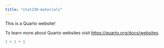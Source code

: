 ```yaml
---
title: "stat230-materials"
---
```


This is a Quarto website!

To learn more about Quarto websites visit <https://quarto.org/docs/websites>.

```r
1 + 1 + 1
```
